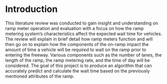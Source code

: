 # Introduction {#intro}
<!-- You should probably work on this introduction. You are describing an analysis project, and not just a literature review. -->
This literature review was conducted to gain insight and understanding on ramp meter operation and evaluation with a focus on how the ramp metering system’s characteristics affect the expected wait time for vehicles. The review will explain in brief detail how ramp meters function and will then go on to explain how the components of the on-ramp impact the amount of time a vehicle will be required to wait on the ramp prior to entering the freeway. Various components such as the number of lanes, the length of the ramp, the ramp metering rate, and the time of day will be considered. The goal of this project is to produce an algorithm that can accurately predict and calculate the wait time based on the previously mentioned attributes of the ramp.
